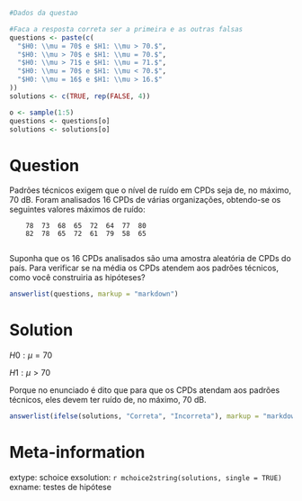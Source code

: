 ```r
#Dados da questao

#Faca a resposta correta ser a primeira e as outras falsas
questions <- paste(c(
  "$H0: \\mu = 70$ e $H1: \\mu > 70.$",
  "$H0: \\mu > 70$ e $H1: \\mu = 70.$",
  "$H0: \\mu > 71$ e $H1: \\mu = 71.$",
  "$H0: \\mu = 70$ e $H1: \\mu < 70.$",
  "$H0: \\mu = 16$ e $H1: \\mu > 16.$"
))
solutions <- c(TRUE, rep(FALSE, 4))

o <- sample(1:5)
questions <- questions[o]
solutions <- solutions[o]
```

Question
========
Padrões técnicos exigem que o nível de ruído em CPDs seja de, no máximo, 70 dB. Foram analisados 16 CPDs de várias organizações, obtendo-se os seguintes valores máximos de ruído:
		
		78	73	68	65	72	64	77	80					
		82	78	65	72	61	79	58	65
		
Suponha que os 16 CPDs analisados são uma amostra aleatória de CPDs do país. Para verificar se na média os CPDs atendem aos padrões técnicos, como você construiria as hipóteses?

```r
answerlist(questions, markup = "markdown")
```

Solution
========
$H0: \mu = 70$

$H1: \mu > 70$

Porque no enunciado é dito que para que os CPDs atendam aos padrões técnicos, eles devem ter ruído de, no máximo, 70 dB.

```r
answerlist(ifelse(solutions, "Correta", "Incorreta"), markup = "markdown")
```

Meta-information
================
extype: schoice
exsolution: `r mchoice2string(solutions, single = TRUE)`
exname: testes de hipótese